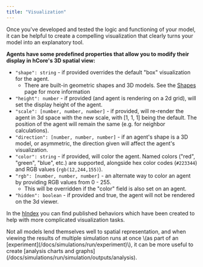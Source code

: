 ```yaml
---
title: "Visualization"
---
```


Once you've developed and tested the logic and functioning of your model, it can be helpful to create a compelling visualization that clearly turns your model into an explanatory tool.

**Agents have some predefined properties that allow you to modify their display in hCore's 3D spatial view:**

- `"shape": string` - if provided overrides the default "box" visualization for the agent.
  - There are built-in geometric shapes and 3D models. See the [Shapes](/docs/simulations/create/agents/visualization/shapes) page for more information
- `"height": number` - if provided \(and agent is rendering on a 2d grid\), will set the display height of the agent.
- `"scale": [number, number, number]` - if provided, will re-render the agent in 3d space with the new scale, with \[1, 1, 1\] being the default. The position of the agent will remain the same \(e.g. for neighbor calculations\).
- `"direction": [number, number, number]` - if an agent's shape is a 3D model, or asymmetric, the direction given will affect the agent's visualization.
- `"color": string` - if provided, will color the agent. Named colors \("red", "green", "blue", etc.\) are supported, alongside hex color codes \(`#223344`\) and RGB values \(`rgb(12,244,155)`\).
- `"rgb": [number, number, number]` - an alternate way to color an agent by providing RGB values from 0 - 255.
  - This will be overridden if the "color" field is also set on an agent.
- `"hidden": boolean` - if provided and true, the agent will not be rendered on the 3d viewer.

In the [hIndex](https://simulation.hash.ai/search?query=display&sort=relevance&page=1) you can find published behaviors which have been created to help with more complicated visualization tasks.

<Hint style="info">
  Not all models lend themselves well to spatial representation, and when
  viewing the results of multiple simulation runs at once \(as part of an
  [experiment](/docs/simulations/run/experiment)\), it can be more useful to
  create [analysis charts and
  graphs](/docs/simulations/run/simulation/outputs/analysis).
</Hint>
